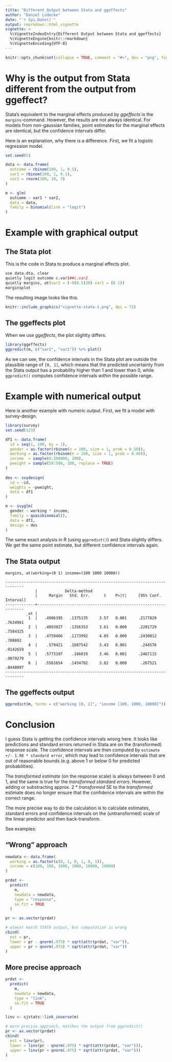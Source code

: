```yaml
---
title: "Different Output between Stata and ggeffects"
author: "Daniel Lüdecke"
date: "`r Sys.Date()`"
output: rmarkdown::html_vignette
vignette: >
  %\VignetteIndexEntry{Different Output between Stata and ggeffects}
  %\VignetteEngine{knitr::rmarkdown}
  %\VignetteEncoding{UTF-8}
---
```


```r
knitr::opts_chunk$set(collapse = TRUE, comment = "#>", dev = "png", fig.width = 7, fig.height = 5, message = FALSE, warning = FALSE)
```

# Why is the output from Stata different from the output from ggeffect? 

Stata's equivalent to the marginal effects produced by _ggeffects_ is the `margins`-command. However, the results are not always identical. For models from non-gaussian families, point estimates for the marginal effects are identical, but the confidence intervals differ.

Here is an explanation, why there is a difference. First, we fit a logistic regression model.

```r
set.seed(5)

data <- data.frame(
  outcome = rbinom(100, 1, 0.5),
  var1 = rbinom(100, 1, 0.1),
  var2 = rnorm(100, 10, 7)
)

m <- glm(
  outcome ~ var1 * var2, 
  data = data, 
  family = binomial(link = "logit")
)
```

# Example with graphical output

## The Stata plot

This is the code in Stata to produce a marginal effects plot.

```r
use data.dta, clear
quietly logit outcome c.var1##c.var2
quietly margins, at(var2 = (-8(0.5)28) var1 = (0 1))
marginsplot
```

The resulting image looks like this.

```r
knitr::include_graphics("vignette-stata-1.png", dpi = 72)
```

## The ggeffects plot

When we use _ggeffects_, the plot slighlty differs.

```r
library(ggeffects)
ggpredict(m, c("var2", "var1")) %>% plot()
```

As we can see, the confidence intervals in the Stata plot are outside the plausible range of `[0, 1]`, which means that the predicted uncertainty from the Stata output has a probability higher than 1 and lower than 0, while `ggpredict()` computes confidence intervals _within_ the possible range.

# Example with numerical output

Here is another example with numeric output. First, we fit a model with survey-design.

```r
library(survey)
set.seed(123)

df1 <- data.frame(
  id = seq(1, 100, by = 1),
  gender = as.factor(rbinom(n = 100, size = 1, prob = 0.50)),
  working = as.factor(rbinom(n = 100, size = 1, prob = 0.40)),
  income  = sample(0:100000, 100),
  pweight = sample(50:500, 100, replace = TRUE)
)
  
des <- svydesign(
  id = ~id,
  weights = ~pweight,
  data = df1
)

m <- svyglm(
  gender ~ working * income,
  family = quasibinomial(),
  data = df1,
  design = des
)
```

The same exact analysis in R (using `ggpredict()`) and Stata slightly differs. We get the same point estimate, but different confidence intervals again.

## The Stata output

```
margins, at(working=(0 1) income=(100 1000 10000))

------------------------------------------------------------------------------
             |            Delta-method
             |     Margin   Std. Err.      t    P>|t|     [95% Conf. Interval]
-------------+----------------------------------------------------------------
         _at |
          1  |   .4906395   .1375135     3.57   0.001     .2177829    .7634961
          2  |   .4893027   .1356353     3.61   0.000     .2201729    .7584325
          3  |   .4759466   .1173992     4.05   0.000     .2430012     .708892
          4  |    .579421   .1687542     3.43   0.001      .244576    .9142659
          5  |   .5773197    .166619     3.46   0.001     .2467115    .9079279
          6  |   .5561654   .1454702     3.82   0.000      .267521    .8448097
------------------------------------------------------------------------------
```

## The ggeffects output

```r
ggpredict(m, terms = c("working [0, 1]", "income [100, 1000, 10000]"))
```

# Conclusion

I guess Stata is getting the confidence intervals wrong here. It looks like predictions and standard errors returned in Stata are on the (transformed) response scale. The confidence intervals are then computed by `estimate +/- 1.98 * standard error`, which may lead to confidence intervals that are out of reasonable bounds (e.g. above 1 or below 0 for predicted probabilities).

The _transformed estimate_ (on the response scale) is always between 0 and 1, and the same is true for the _transformed standard errors_. However, adding or substracting approx. 2 * _transformed_ SE to the _transformed_ estimate does no longer ensure that the confidence intervals are within the correct range.

The more precise way to do the calculation is to calculate estimates, standard errors and confidence intervals on the (untransformed) scale of the linear predictor and then back-transform.

See examples:

## "Wrong" approach

```r
newdata <- data.frame(
  working = as.factor(c(0, 1, 0, 1, 0, 1)),
  income = c(100, 100, 1000, 1000, 10000, 10000)
)

prdat <-
  predict(
    m,
    newdata = newdata,
    type = "response",
    se.fit = TRUE
  )

pr <- as.vector(prdat)

# almost match STATA output, but computation is wrong
cbind(
  est = pr, 
  lower = pr - qnorm(.975) * sqrt(attr(prdat, "var")),
  upper = pr + qnorm(.975) * sqrt(attr(prdat, "var"))
)
```

## More precise approach

```r
prdat <-
  predict(
    m,
    newdata = newdata,
    type = "link",
    se.fit = TRUE
  )

linv <- sjstats::link_inverse(m)

# more precise approach, matches the output from ggpredict()
pr <- as.vector(prdat)
cbind(
  est = linv(pr), 
  lower = linv(pr - qnorm(.975) * sqrt(attr(prdat, "var"))),
  upper = linv(pr + qnorm(.975) * sqrt(attr(prdat, "var")))
)
```
